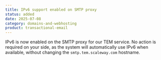 ```yaml
---
title: IPv6 support enabled on SMTP proxy
status: added
date: 2025-07-08
category: domains-and-webhosting
product: transactional-email
---
```


IPv6 is now enabled on the SMTP proxy for our TEM service.
No action is required on your side, as the system will automatically use IPv6 when available, without changing the `smtp.tem.scaleway.com` hostname. 

